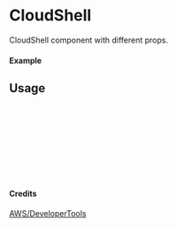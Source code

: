 
<Meta of={CloudShell} title="AWS/DeveloperTools/CloudShell" />

# CloudShell

CloudShell component with different props.

#### Example

<Canvas of={CloudShell.Primary} />

## Usage

```ts
import { CloudShell } from "yadl-ui";

const Example = () => {
  return (
      <CloudShell />
  );
};

export default Example;
```

#### Credits
[AWS/DeveloperTools](https://aws-icons.com/)
